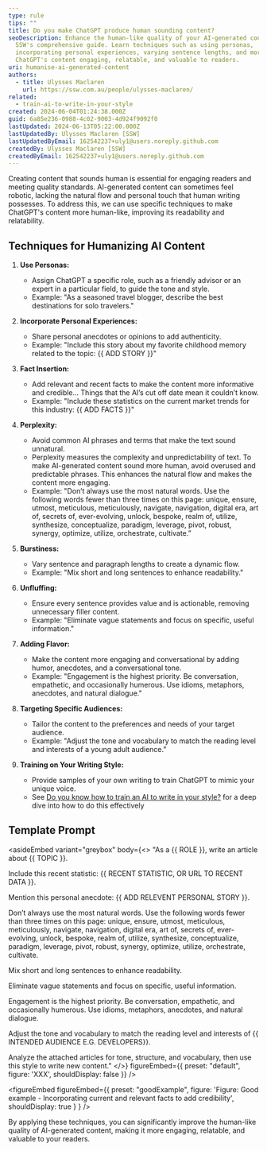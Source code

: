 ```yaml
---
type: rule
tips: ""
title: Do you make ChatGPT produce human sounding content?
seoDescription: Enhance the human-like quality of your AI-generated content with
  SSW's comprehensive guide. Learn techniques such as using personas,
  incorporating personal experiences, varying sentence lengths, and more to make
  ChatGPT's content engaging, relatable, and valuable to readers.
uri: humanise-ai-generated-content
authors:
  - title: Ulysses Maclaren
    url: https://ssw.com.au/people/ulysses-maclaren/
related:
  - train-ai-to-write-in-your-style
created: 2024-06-04T01:24:38.000Z
guid: 6a85e236-0988-4c02-9003-4d924f9092f0
lastUpdated: 2024-06-13T05:22:00.000Z
lastUpdatedBy: Ulysses Maclaren [SSW]
lastUpdatedByEmail: 162542237+uly1@users.noreply.github.com
createdBy: Ulysses Maclaren [SSW]
createdByEmail: 162542237+uly1@users.noreply.github.com
---
```

Creating content that sounds human is essential for engaging readers and meeting quality standards. AI-generated content can sometimes feel robotic, lacking the natural flow and personal touch that human writing possesses. To address this, we can use specific techniques to make ChatGPT's content more human-like, improving its readability and relatability.
## Techniques for Humanizing AI Content

1. **Use Personas:**

   * Assign ChatGPT a specific role, such as a friendly advisor or an expert in a particular field, to guide the tone and style.
   * Example: "As a seasoned travel blogger, describe the best destinations for solo travelers."
2. **Incorporate Personal Experiences:**

   * Share personal anecdotes or opinions to add authenticity.
   * Example: "Include this story about my favorite childhood memory related to the topic: {{ ADD STORY }}"
3. **Fact Insertion:**

   * Add relevant and recent facts to make the content more informative and credible… Things that the AI’s cut off date mean it couldn’t know.
   * Example: "Include these statistics on the current market trends for this industry: {{ ADD FACTS }}"
4. **Perplexity:**

   * Avoid common AI phrases and terms that make the text sound unnatural.
   * Perplexity measures the complexity and unpredictability of text. To make AI-generated content sound more human, avoid overused and predictable phrases. This enhances the natural flow and makes the content more engaging.
   * Example: "Don’t always use the most natural words. Use the following words fewer than three times on this page: unique, ensure, utmost, meticulous, meticulously, navigate, navigation, digital era, art of, secrets of, ever-evolving, unlock, bespoke, realm of, utilize, synthesize, conceptualize, paradigm, leverage, pivot, robust, synergy, optimize, utilize, orchestrate, cultivate.”
5. **Burstiness:**

   * Vary sentence and paragraph lengths to create a dynamic flow.
   * Example: "Mix short and long sentences to enhance readability."
6. **Unfluffing:**

   * Ensure every sentence provides value and is actionable, removing unnecessary filler content.
   * Example: "Eliminate vague statements and focus on specific, useful information."
7. **Adding Flavor:**

   * Make the content more engaging and conversational by adding humor, anecdotes, and a conversational tone.
   * Example: "Engagement is the highest priority. Be conversation, empathetic, and occasionally humerous. Use idioms, metaphors, anecdotes, and natural dialogue."
8. **Targeting Specific Audiences:**

   * Tailor the content to the preferences and needs of your target audience.
   * Example: "Adjust the tone and vocabulary to match the reading level and interests of a young adult audience."
9. **Training on Your Writing Style:**

   * Provide samples of your own writing to train ChatGPT to mimic your unique voice.
   * See [Do you know how to train an AI to write in your style?](https://www.ssw.com.au/rules/train-ai-to-write-in-your-style) for a deep dive into how to do this effectively

## Template Prompt

<asideEmbed
  variant="greybox"
  body={<>
    "As a {{ ROLE }}, write an article about {{ TOPIC }}.

Include this recent statistic: {{ RECENT STATISTIC, OR URL TO RECENT DATA }}.

Mention this personal anecdote: {{ ADD RELEVENT PERSONAL STORY }}.

Don’t always use the most natural words. Use the following words fewer than three times on this page: unique, ensure, utmost, meticulous, meticulously, navigate, navigation, digital era, art of, secrets of, ever-evolving, unlock, bespoke, realm of, utilize, synthesize, conceptualize, paradigm, leverage, pivot, robust, synergy, optimize, utilize, orchestrate, cultivate.

Mix short and long sentences to enhance readability.

Eliminate vague statements and focus on specific, useful information.

Engagement is the highest priority. Be conversation, empathetic, and occasionally humerous. Use idioms, metaphors, anecdotes, and natural dialogue.

Adjust the tone and vocabulary to match the reading level and interests of {{ INTENDED AUDIENCE E.G. DEVELOPERS}}.

Analyze the attached articles for tone, structure, and vocabulary, then use this style to write new content."
  </>}
  figureEmbed={{
    preset: "default",
    figure: 'XXX',
    shouldDisplay: false
  }}
/>

<figureEmbed figureEmbed={{
  preset: "goodExample",
  figure: 'Figure: Good example - Incorporating current and relevant facts to add credibility',
  shouldDisplay: true
} } />


By applying these techniques, you can significantly improve the human-like quality of AI-generated content, making it more engaging, relatable, and valuable to your readers.
